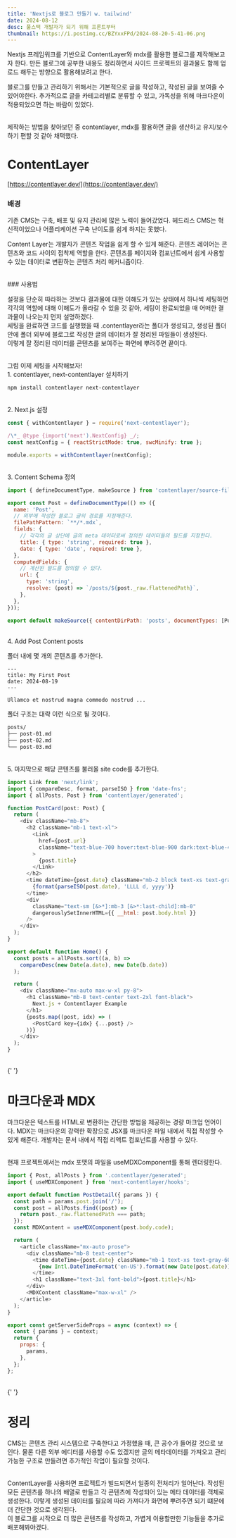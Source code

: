 ```yaml
---
title: 'Nextjs로 블로그 만들기 w. tailwind'
date: 2024-08-12
desc: 풀스택 개발자가 되기 위해 프론트부터
thumbnail: https://i.postimg.cc/BZYxxFPd/2024-08-20-5-41-06.png
---
```


Nextjs 프레임워크를 기반으로 ContentLayer와 mdx를 활용한 블로그를 제작해보고자 한다. 만든 블로그에 공부한 내용도 정리하면서 사이드 프로젝트의 결과물도 함께 업로드 해두는 방향으로 활용해보려고 한다.

블로그를 만들고 관리하기 위해서는 기본적으로 글을 작성하고, 작성된 글을 보여줄 수 있어야한다. 추가적으로 글을 카테고리별로 분류할 수 있고, 가독성을 위해 마크다운이 적용되었으면 하는 바람이 있었다.

<br />
제작하는 방법을 찾아보던 중 contentlayer, mdx를 활용하면 글을 생산하고 유지/보수하기
편할 것 같아 채택했다.
<br />

# ContentLayer

[https://contentlayer.dev/](https://contentlayer.dev/)

### 배경

기존 CMS는 구축, 배포 및 유지 관리에 많은 노력이 들어갔었다. 헤드리스 CMS는 혁신적이었으나
어플리케이션 구축 난이도를 쉽게 하지는 못했다.

Content Layer는 개발자가 콘텐츠 작업을 쉽게 할 수 있게 해준다. 콘텐츠 레이어는 콘텐츠와 코드 사이의 접착제 역할을 한다. 콘텐츠를 페이지와 컴포넌트에서 쉽게 사용할 수 있는 데이터로 변환하는 콘텐츠 처리 메커니즘이다.

<br />
### 사용법

설정을 단순히 따라하는 것보다 결과물에 대한 이해도가 있는 상태에서 하나씩 세팅하면
각각의 역할에 대해 이해도가 올라갈 수 있을 것 같아, 세팅이 완료되었을 때 어떠한 결과물이
나오는지 먼저 설명하겠다.  
세팅을 완료하면 코드를 실행했을 때 .contentlayer라는 폴더가 생성되고,
생성된 폴더 안에 폴더 외부에 블로그로 작성한 글의 데이터가 잘 정리된 파일들이 생성된다.  
이렇게 잘 정리된 데이터를 콘텐츠를 보여주는 화면에 뿌려주면 끝이다.

<br />
그럼 이제 세팅을 시작해보자!
<br />
1. contentlayer, next-contentlayer 설치하기

```bash title="의존성 설치"
npm install contentlayer next-contentlayer
```

<br />
2. Next.js 설정

```js title="next.config.js" showLineNumbers
const { withContentlayer } = require('next-contentlayer');

/\*_ @type {import('next').NextConfig} _/;
const nextConfig = { reactStrictMode: true, swcMinify: true };

module.exports = withContentlayer(nextConfig);
```

<br />
3. Content Schema 정의

```js title="contentlayer.config.ts" showLineNumbers
import { defineDocumentType, makeSource } from 'contentlayer/source-files';

export const Post = defineDocumentType(() => ({
  name: 'Post',
  // 외부에 작성한 블로그 글의 경로를 지정해준다.
  filePathPattern: `**/*.mdx`,
  fields: {
    // 각각의 글 상단에 글의 meta 데이터로써 정의한 데이터들의 필드를 지정한다.
    title: { type: 'string', required: true },
    date: { type: 'date', required: true },
  },
  computedFields: {
    // 계산된 필드를 정의할 수 있다.
    url: {
      type: 'string',
      resolve: (post) => `/posts/${post._raw.flattenedPath}`,
    },
  },
}));

export default makeSource({ contentDirPath: 'posts', documentTypes: [Post] });
```

<br />
4. Add Post Content posts
<br />

폴더 내에 몇 개의 콘텐츠를 추가한다.

```mdx title="add content"
---
title: My First Post
date: 2024-08-19
---

Ullamco et nostrud magna commodo nostrud ...
```

폴더 구조는 대략 이런 식으로 될 것이다.

```bash
posts/
├── post-01.md
├── post-02.md
└── post-03.md
```

<br />
5. 마지막으로 해당 콘텐츠를 불러올 site code를 추가한다.
<br />

```js title="pages/index.js" showLineNumbers
import Link from 'next/link';
import { compareDesc, format, parseISO } from 'date-fns';
import { allPosts, Post } from 'contentlayer/generated';

function PostCard(post: Post) {
  return (
    <div className="mb-8">
      <h2 className="mb-1 text-xl">
        <Link
          href={post.url}
          className="text-blue-700 hover:text-blue-900 dark:text-blue-400"
        >
          {post.title}
        </Link>
      </h2>
      <time dateTime={post.date} className="mb-2 block text-xs text-gray-600">
        {format(parseISO(post.date), 'LLLL d, yyyy')}
      </time>
      <div
        className="text-sm [&>*]:mb-3 [&>*:last-child]:mb-0"
        dangerouslySetInnerHTML={{ __html: post.body.html }}
      />
    </div>
  );
}

export default function Home() {
  const posts = allPosts.sort((a, b) =>
    compareDesc(new Date(a.date), new Date(b.date))
  );

  return (
    <div className="mx-auto max-w-xl py-8">
      <h1 className="mb-8 text-center text-2xl font-black">
        Next.js + Contentlayer Example
      </h1>
      {posts.map((post, idx) => (
        <PostCard key={idx} {...post} />
      ))}
    </div>
  );
}
```

<br />{' '}

# 마크다운과 MDX

마크다운은 텍스트를 HTML로 변환하는 간단한 방법을 제공하는 경량 마크업 언어이다.
MDX는 마크다운의 강력한 확장으로 JSX를 마크다운 파일 내에서 직접 작성할 수 있게 해준다.
개발자는 문서 내에서 직접 리액트 컴포넌트를 사용할 수 있다.

<br />
현재 프로젝트에서는 mdx 포맷의 파일을 useMDXComponent를 통해 렌더링한다.

```js title="[...post].js"  showLineNumbers
import { Post, allPosts } from '.contentlayer/generated';
import { useMDXComponent } from 'next-contentlayer/hooks';

export default function PostDetail({ params }) {
  const path = params.post.join('/');
  const post = allPosts.find((post) => {
    return post._raw.flattenedPath === path;
  });
  const MDXContent = useMDXComponent(post.body.code);

  return (
    <article className="mx-auto prose">
      <div className="mb-8 text-center">
        <time dateTime={post.date} className="mb-1 text-xs text-gray-600">
          {new Intl.DateTimeFormat('en-US').format(new Date(post.date))}
        </time>
        <h1 className="text-3xl font-bold">{post.title}</h1>
      </div>
      <MDXContent className="max-w-xl" />
    </article>
  );
}

export const getServerSideProps = async (context) => {
  const { params } = context;
  return {
    props: {
      params,
    },
  };
};
```

<br />{' '}

# 정리

CMS는 콘텐츠 관리 시스템으로 구축한다고 가정했을 때, 큰 공수가 들어갈 것으로 보인다.
물론 다른 외부 에디터를 사용할 수도 있겠지만 글의 메타데이터를 가져오고 관리 가능한 구조로 만들려면 추가적인 작업이 필요할 것이다.

<br />
ContentLayer를 사용하면 프로젝트가 빌드되면서 일종의 전처리가 일어난다. 작성된 모든
콘텐츠를 하나의 배열로 만들고 각 콘텐츠에 작성되어 있는 메타 데이터를 객체로 생성한다.
이렇게 생성된 데이터를 필요에 따라 가져다가 화면에 뿌려주면 되기 떄문에 더 간단한
것으로 생각된다.
<br />이 블로그를 시작으로 더 많은 콘텐츠를 작성하고, 가볍게 이용할만한 기능들을
추가로 배포해봐야겠다.
